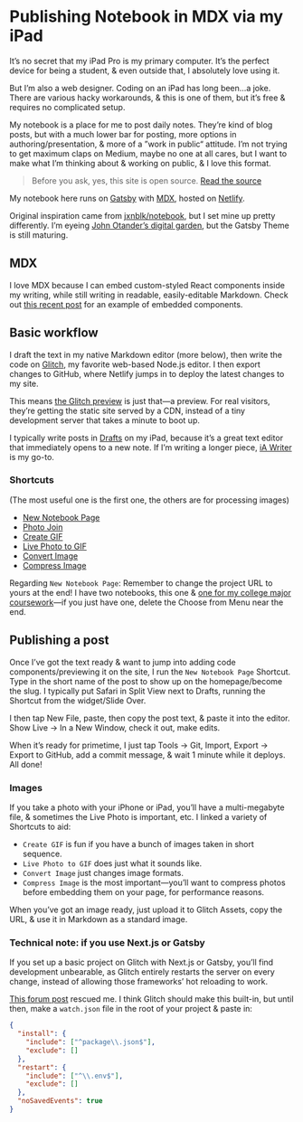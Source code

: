 
# Publishing Notebook in MDX via my iPad

It’s no secret that my iPad Pro is my primary computer. It’s the perfect device for being a student, & even outside that, I absolutely love using it.

But I’m also a web designer. Coding on an iPad has long been…a joke. There are various hacky workarounds, & this is one of them, but it’s free & requires no complicated setup.

My notebook is a place for me to post daily notes. They’re kind of blog posts, but with a much lower bar for posting, more options in authoring/presentation, & more of a ”work in public“ attitude. I’m not trying to get maximum claps on Medium, maybe no one at all cares, but I want to make what I’m thinking about & working on public, & I love this format.

> Before you ask, yes, this site is open source. [Read the source](https://glitch.com/~eugene-notebook)

My notebook here runs on [Gatsby](https://www.gatsbyjs.org) with [MDX](https://mdxjs.com), hosted on [Netlify](https://Netlify.com).

Original inspiration came from [jxnblk/notebook](https://github.com/jxnblk/notebook), but I set mine up pretty differently. I’m eyeing [John Otander’s digital garden](https://github.com/johno/johno.com/blob/7ea7fbdbf952335c49e69213ff4ca7c572a54f32/src/notes/drafts/digital-garden.mdx), but the Gatsby Theme is still maturing.

## MDX

I love MDX because I can embed custom-styled React components inside my writing, while still writing in readable, easily-editable Markdown. Check out [this recent post](/2019-09-05_windy_city_hacks_newsletters/) for an example of embedded components.

## Basic workflow

I draft the text in my native Markdown editor (more below), then write the code on [Glitch](https://glitch.com), my favorite web-based Node.js editor. I then export changes to GitHub, where Netlify jumps in to deploy the latest changes to my site.

This means [the Glitch preview](https://eugene-notebook.glitch.me) is just that—a preview. For real visitors, they’re getting the static site served by a CDN, instead of a tiny development server that takes a minute to boot up.

I typically write posts in [Drafts](https://getdrafts.com/) on my iPad, because it’s a great text editor that immediately opens to a new note. If I’m writing a longer piece, [iA Writer](https://ia.net/writer) is my go-to.

### Shortcuts

(The most useful one is the first one, the others are for processing images)

<ShortcutsList>

- [New Notebook Page](https://www.icloud.com/shortcuts/7a2dcbde921e4cd89ef75dbc6fd69b6a)
- [Photo Join](https://www.icloud.com/shortcuts/8825a0e9171b4f0491ed64785683e634)
- [Create GIF](https://www.icloud.com/shortcuts/43681747e4c645cc81ab69835c24f6c7)
- [Live Photo to GIF](https://www.icloud.com/shortcuts/9205c57be3d44b11b2196c0dd3bd8e28)
- [Convert Image](https://www.icloud.com/shortcuts/792866e39f9b405ea6873f5826f0fd34)
- [Compress Image](https://www.icloud.com/shortcuts/e412d6ffbb6c4ca8b2e64c9ad79fead1)

</ShortcutsList>

Regarding `New Notebook Page`: Remember to change the project URL to yours at the end! I have two notebooks, this one & [one for my college major coursework](https://ima.eugene.com)—if you just have one, delete the Choose from Menu near the end.

## Publishing a post

Once I’ve got the text ready & want to jump into adding code components/previewing it on the site, I run the `New Notebook Page` Shortcut. Type in the short name of the post to show up on the homepage/become the slug. I typically put Safari in Split View next to Drafts, running the Shortcut from the widget/Slide Over.

I then tap New File, paste, then copy the post text, & paste it into the editor. Show Live → In a New Window, check it out, make edits.

When it’s ready for primetime, I just tap Tools → Git, Import, Export → Export to GitHub, add a commit message, & wait 1 minute while it deploys. All done!

### Images

If you take a photo with your iPhone or iPad, you’ll have a multi-megabyte file, & sometimes the Live Photo is important, etc. I linked a variety of Shortcuts to aid:

- `Create GIF` is fun if you have a bunch of images taken in short sequence.
- `Live Photo to GIF` does just what it sounds like.
- `Convert Image` just changes image formats.
- `Compress Image` is the most important—you’ll want to compress photos before embedding them on your page, for performance reasons.

When you’ve got an image ready, just upload it to Glitch Assets, copy the URL, & use it in Markdown as a standard image.

### Technical note: if you use Next.js or Gatsby

If you set up a basic project on Glitch with Next.js or Gatsby, you’ll find development unbearable, as Glitch entirely restarts the server on every change, instead of allowing those frameworks’ hot reloading to work.

[This forum post](https://support.glitch.com/t/glitch-next-js-issues-double-compilation/6849/4) rescued me. I think Glitch should make this built-in, but until then, make a `watch.json` file in the root of your project & paste in:

```json
{
  "install": {
    "include": ["^package\\.json$"],
    "exclude": []
  },
  "restart": {
    "include": ["^\\.env$"],
    "exclude": []
  },
  "noSavedEvents": true
}
```

